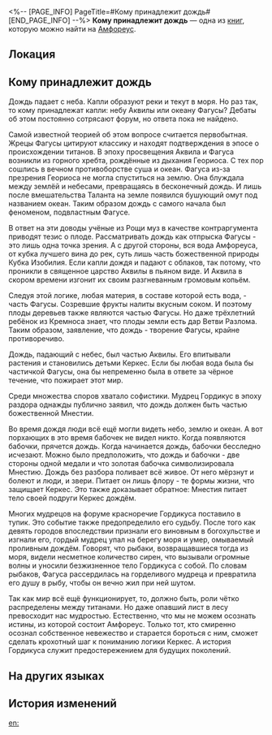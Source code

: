 <%-- [PAGE_INFO]
PageTitle=#Кому принадлежит дождь#
[END_PAGE_INFO] --%>
{{Дополнить}}
{{Книга Инфобокс
|id           = 437
|partIds      = 190739
|Название     = 
|Изображение  = Предмет Книга Амфореус 1.png
|Мир          = Амфореус
|Томов        = 1
|Автор        = <!--нужно добавить-->
|Описание     = Так какому титану принадлежат капли дождя, что падают на землю? Многие учёные составляли бесчисленное количество гипотез в попытках ответить на этот вопрос.
|Том1         = {{tx}}
|Источник1    = {{tx|Отсутствует источник}}
|Персонажи    = 
|Фракции      = 
}}
'''Кому принадлежит дождь''' — одна из [[Книги|книг]], которую можно найти на [[Амфореус]].

==Локация==
{{Отметка карты|<!--название карты-->|<!--id отметки-->}}

==Кому принадлежит дождь==
Дождь падает с неба. Капли образуют реки и текут в моря. Но раз так, то кому принадлежат капли: небу Аквилы или океану Фагусы? Дебаты об этом постоянно сотрясают форум, но ответа пока не найдено.

Самой известной теорией об этом вопросе считается первобытная. Жрецы Фагусы цитируют классику и находят подтверждения в эпосе о происхождении титанов. В эпоху просвещения Аквила и Фагуса возникли из горного хребта, рождённые из дыхания Геориоса. С тех пор сошлись в вечном противоборстве суша и океан. Фагуса из-за презрения Геориоса не могла спуститься на землю. Она блуждала между землёй и небесами, превращаясь в бесконечный дождь. И лишь после вмешательства Таланта на земле появился бушующий омут под названием океан. Таким образом дождь с самого начала был феноменом, подвластным Фагусе.

В ответ на эти доводы учёные из Рощи муз в качестве контраргумента приводят тезис о плоде. Рассматривать дождь как отпрыска Фагусы - это лишь одна точка зрения. А с другой стороны, вся вода Амфореуса, от кубка лучшего вина до рек, суть лишь часть божественной природы Кубка Изобилия. Если капли дождя и падают с облаков, так потому, что проникли в священное царство Аквилы в пьяном виде. И Аквила в скором времени изгонит их своим разгневанным громовым копьём.

Следуя этой логике, любая материя, в составе которой есть вода, - часть Фагусы. Созревшие фрукты налиты вкусным соком. И поэтому плоды деревьев также являются частью Фагусы. Но даже трёхлетний ребёнок из Кремноса знает, что плоды земли есть дар Ветви Разлома. Таким образом, заявление, что дождь - творение Фагусы, крайне противоречиво.

Дождь, падающий с небес, был частью Аквилы. Его впитывали растения и становились детьми Керкес. Если бы любая вода была бы частичкой Фагусы, она бы непременно была в ответе за чёрное течение, что пожирает этот мир.

Среди множества споров хватало софистики. Мудрец Гордикус в эпоху раздора однажды публично заявил, что дождь должен быть частью божественной Мнестии.

Во время дождя люди всё ещё могли видеть небо, землю и океан. А вот порхающих в это время бабочек не видел никто. Когда появляются бабочки, прячется дождь. Когда начинается дождь, бабочки бесследно исчезают. Можно было предположить, что дождь и бабочки - две стороны одной медали и что золотая бабочка символизировала Мнестию. Дождь без разбора поливает всё живое. От него мёрзнут и болеют и люди, и звери. Питает он лишь флору - те формы жизни, что защищает Керкес. Это также доказывает обратное: Мнестия питает тело своей подруги Керкес дождём.

Многих мудрецов на форуме красноречие Гордикуса поставило в тупик. Это событие также предопределило его судьбу. После того как девять городов впоследствии признали его виновным в богохульстве и изгнали его, гордый мудрец упал на берегу моря и умер, омываемый проливным дождём. Говорят, что рыбаки, возвращавшиеся тогда из моря, видели несметное количество сирен, что вызывали огромные волны и уносили безжизненное тело Гордикуса с собой. По словам рыбаков, Фагуса рассердилась на горделивого мудреца и превратила его душу в рыбу, чтобы он вечно жил при ней шутом.

Так как мир всё ещё функционирует, то, должно быть, роли чётко распределены между титанами. Но даже опавший лист в лесу превосходит нас мудростью. Естественно, что мы не можем осознать истины, из которой состоит Амфореус. Только тот, кто смиренно осознал собственное невежество и старается бороться с ним, сможет сделать крохотный шаг к пониманию логики Керкес. А история Гордикуса служит предостережением для будущих поколений.

==На других языках==
{{На других языках
|en   = On Rain Ownership
|zhs  = 论雨的归属
|zht  = 論雨的歸屬
|ja   = 雨の帰属について
|ko   = 비의 귀속에 대해
|es   = Sobre el dueño de la lluvia
|fr   = Au sujet du propriétaire de la pluie
|ru   = Кому принадлежит дождь
|th   = ว่าด้วยผู้ครองสายฝน
|vi   = Bàn Về Quyền Sở Hữu Mưa
|de   = Wem der Regen gehört
|id   = Membahas Asal-Usul Hujan
|pt   = Sobre a Posse da Chuva
}}

==История изменений==
{{История изменений|3.5}}

[[en:]]